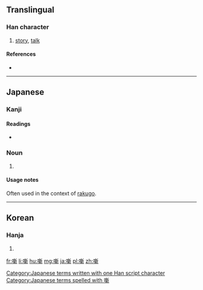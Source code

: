 ==Translingual==

===Han character===
{{Han char|rn=30|rad=口|as=13|sn=16|four=|canj=RYDL|ids=⿰口新}}

# [[story]], [[talk]]

====References====
* {{Han ref|kx=0211.121|dkj=04433|dj=0434.080|hdz=10693.101|uh=567A|ud=22138}}

----

==Japanese==

===Kanji===
{{ja-kanji|grade=|rs=口13}}

====Readings====
* {{ja-readings|on=|kun=[[はなし]] (hanashi)}}

===Noun===
{{ja-noun|k|hira=はなし|rom=hanashi}} 

# {{alternative form of|話|lang=ja}}

====Usage notes====
Often used in the context of [[rakugo]].

[[Category:Japanese terms written with one Han script character]]
[[Category:Japanese terms spelled with 噺]]
----

==Korean==

===Hanja===
{{ko-hanja|hangeul=[[신]]|rv=sin|mr=sin}}

# {{defn|lang=ko|sort=口13}}

[[fr:噺]]
[[li:噺]]
[[hu:噺]]
[[mg:噺]]
[[ja:噺]]
[[pl:噺]]
[[zh:噺]]